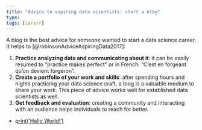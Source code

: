 ```yaml
---
title: "Advice to aspiring data scientists: start a blog"
type:
tags: [carerr]
---
```


A blog is the best advice for someone wanted to start a data science career. It
helps to [@robinsonAdviceAspiringData2017]:

1. **Practice analyzing data and communicating about it**: it can be easily
   resumed to "practice makes perfect" or in French: "C'est en forgeant qu'on
   devient forgeron".
2. **Create a portfolio of your work and skills**: after spending hours and
   nights practicing your data science craft, a blog is a valuable medium to
   share your work. This piece of advice works well for established data
   scientists as well.
3. **Get feedback and evaluation**: creating a community and interacting with an
   audience helps individuals to reach for better.

- [print('Hello World!')](../digital-garden/hello-world/index.qmd)
